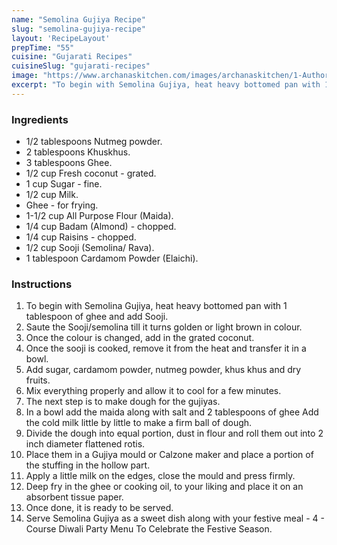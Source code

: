 ---
name: "Semolina Gujiya Recipe"
slug: "semolina-gujiya-recipe"
layout: 'RecipeLayout'
prepTime: "55"
cuisine: "Gujarati Recipes﻿"
cuisineSlug: "gujarati-recipes"
image: "https://www.archanaskitchen.com/images/archanaskitchen/1-Author/Dhara_joshi/Semolina_gujiya.jpg"
excerpt: "To begin with Semolina Gujiya, heat heavy bottomed pan with 1 tablespoon of ghee and add Sooji"
---

### Ingredients

- 1/2 tablespoons Nutmeg powder.
- 2 tablespoons Khuskhus.
- 3 tablespoons Ghee.
- 1/2 cup Fresh coconut - grated.
- 1 cup Sugar - fine.
- 1/2 cup Milk.
- Ghee - for frying.
- 1-1/2 cup All Purpose Flour (Maida).
- 1/4 cup Badam (Almond) - chopped.
- 1/4 cup Raisins - chopped.
- 1/2 cup Sooji (Semolina/ Rava).
- 1 tablespoon Cardamom Powder (Elaichi).

### Instructions

1. To begin with Semolina Gujiya, heat heavy bottomed pan with 1 tablespoon of ghee and add Sooji.
1. Saute the Sooji/semolina till it turns golden or light brown in colour.
1. Once the colour is changed, add in the grated coconut.
1. Once the sooji is cooked, remove it from the heat and transfer it in a bowl.
1. Add sugar, cardamom powder, nutmeg powder, khus khus and dry fruits.
1. Mix everything properly and allow it to cool for a few minutes.
1. The next step is to make dough for the gujiyas.
1. In a bowl add the maida along with salt and  2 tablespoons of ghee Add the cold milk little by little to make a firm ball of dough.
1.  Divide the dough into equal portion, dust in flour and roll them out into 2 inch diameter flattened rotis.
1. Place them in a Gujiya mould or Calzone maker and place a portion of the stuffing in the hollow part.
1. Apply a little milk on the edges, close the mould and press firmly.
1. Deep fry in the ghee or cooking oil, to your liking and place it on an absorbent tissue paper.
1. Once done, it is ready to be served.
1. Serve Semolina Gujiya as a sweet dish along with your festive meal - 4 - Course Diwali Party Menu To Celebrate the Festive Season.

